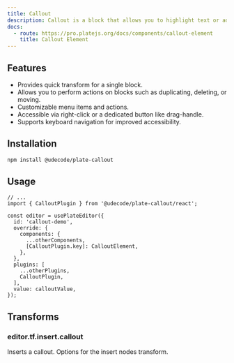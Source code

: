 ```yaml
---
title: Callout
description: Callout is a block that allows you to highlight text or add additional information to a block.
docs:
  - route: https://pro.platejs.org/docs/components/callout-element
    title: Callout Element
---
```


<ComponentPreviewPro
  name="pro-iframe-demo"
  id="callout"
  component="callout"
/>

<PackageInfo>

## Features

- Provides quick transform for a single block.
- Allows you to perform actions on blocks such as duplicating, deleting, or moving.
- Customizable menu items and actions.
- Accessible via right-click or a dedicated button like drag-handle.
- Supports keyboard navigation for improved accessibility.

</PackageInfo>

## Installation


```bash
npm install @udecode/plate-callout
```

## Usage

```tsx
// ...
import { CalloutPlugin } from '@udecode/plate-callout/react';

const editor = usePlateEditor({
  id: 'callout-demo',
  override: {
    components: {
      ...otherComponents,
      [CalloutPlugin.key]: CalloutElement,
    },
  },
  plugins: [
    ...otherPlugins,
    CalloutPlugin,
  ],
  value: calloutValue,
});
```

## Transforms

### editor.tf.insert.callout

Inserts a callout.
<APIParameters>
  <APIItem name="options" type="InsertNodesOptions">
    Options for the insert nodes transform.
  </APIItem>
</APIParameters>
